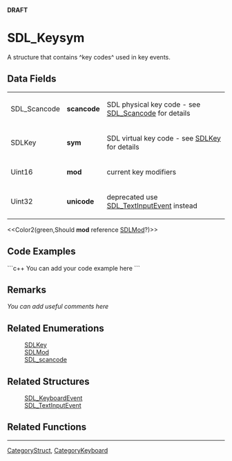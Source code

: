 <!-- pragma section-numbers off -->
<!-- pragma disable-camelcase -->
'''DRAFT'''

= SDL_Keysym =
A structure that contains ^key codes^ used in key events.


== Data Fields ==
{|
|SDL_Scancode
|'''scancode'''
|SDL physical key code - see [[SDL_Scancode]] for details
|-
|SDLKey
|'''sym'''
|SDL virtual key code - see [[SDLKey]] for details
|-
|Uint16
|'''mod'''
|current key modifiers
|-
|Uint32
|'''unicode'''
|deprecated use [[SDL_TextInputEvent]] instead
|}

<<Color2(green,Should '''mod''' reference [[SDLMod]]?)>>

== Code Examples ==
```c++
You can add your code example here
```

== Remarks ==
''You can add useful comments here''

== Related Enumerations ==
:[[SDLKey]]
:[[SDLMod]]
:[[SDL_scancode]]

== Related Structures ==
:[[SDL_KeyboardEvent]]
:[[SDL_TextInputEvent]]

== Related Functions ==

----
[[CategoryStruct]], [[CategoryKeyboard]]
